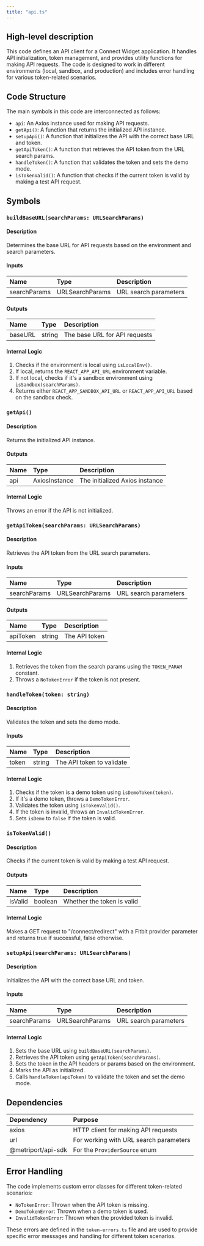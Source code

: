 ```yaml
---
title: "api.ts"
---
```


## High-level description
This code defines an API client for a Connect Widget application. It handles API initialization, token management, and provides utility functions for making API requests. The code is designed to work in different environments (local, sandbox, and production) and includes error handling for various token-related scenarios.

## Code Structure
The main symbols in this code are interconnected as follows:
- `api`: An Axios instance used for making API requests.
- `getApi()`: A function that returns the initialized API instance.
- `setupApi()`: A function that initializes the API with the correct base URL and token.
- `getApiToken()`: A function that retrieves the API token from the URL search params.
- `handleToken()`: A function that validates the token and sets the demo mode.
- `isTokenValid()`: A function that checks if the current token is valid by making a test API request.

## Symbols

### `buildBaseURL(searchParams: URLSearchParams)`
#### Description
Determines the base URL for API requests based on the environment and search parameters.

#### Inputs
| Name | Type | Description |
|:-----|:-----|:------------|
| searchParams | URLSearchParams | URL search parameters |

#### Outputs
| Name | Type | Description |
|:-----|:-----|:------------|
| baseURL | string | The base URL for API requests |

#### Internal Logic
1. Checks if the environment is local using `isLocalEnv()`.
2. If local, returns the `REACT_APP_API_URL` environment variable.
3. If not local, checks if it's a sandbox environment using `isSandbox(searchParams)`.
4. Returns either `REACT_APP_SANDBOX_API_URL` or `REACT_APP_API_URL` based on the sandbox check.

### `getApi()`
#### Description
Returns the initialized API instance.

#### Outputs
| Name | Type | Description |
|:-----|:-----|:------------|
| api | AxiosInstance | The initialized Axios instance |

#### Internal Logic
Throws an error if the API is not initialized.

### `getApiToken(searchParams: URLSearchParams)`
#### Description
Retrieves the API token from the URL search parameters.

#### Inputs
| Name | Type | Description |
|:-----|:-----|:------------|
| searchParams | URLSearchParams | URL search parameters |

#### Outputs
| Name | Type | Description |
|:-----|:-----|:------------|
| apiToken | string | The API token |

#### Internal Logic
1. Retrieves the token from the search params using the `TOKEN_PARAM` constant.
2. Throws a `NoTokenError` if the token is not present.

### `handleToken(token: string)`
#### Description
Validates the token and sets the demo mode.

#### Inputs
| Name | Type | Description |
|:-----|:-----|:------------|
| token | string | The API token to validate |

#### Internal Logic
1. Checks if the token is a demo token using `isDemoToken(token)`.
2. If it's a demo token, throws a `DemoTokenError`.
3. Validates the token using `isTokenValid()`.
4. If the token is invalid, throws an `InvalidTokenError`.
5. Sets `isDemo` to `false` if the token is valid.

### `isTokenValid()`
#### Description
Checks if the current token is valid by making a test API request.

#### Outputs
| Name | Type | Description |
|:-----|:-----|:------------|
| isValid | boolean | Whether the token is valid |

#### Internal Logic
Makes a GET request to "/connect/redirect" with a Fitbit provider parameter and returns true if successful, false otherwise.

### `setupApi(searchParams: URLSearchParams)`
#### Description
Initializes the API with the correct base URL and token.

#### Inputs
| Name | Type | Description |
|:-----|:-----|:------------|
| searchParams | URLSearchParams | URL search parameters |

#### Internal Logic
1. Sets the base URL using `buildBaseURL(searchParams)`.
2. Retrieves the API token using `getApiToken(searchParams)`.
3. Sets the token in the API headers or params based on the environment.
4. Marks the API as initialized.
5. Calls `handleToken(apiToken)` to validate the token and set the demo mode.

## Dependencies
| Dependency | Purpose |
|:-----------|:--------|
| axios | HTTP client for making API requests |
| url | For working with URL search parameters |
| @metriport/api-sdk | For the `ProviderSource` enum |

## Error Handling
The code implements custom error classes for different token-related scenarios:
- `NoTokenError`: Thrown when the API token is missing.
- `DemoTokenError`: Thrown when a demo token is used.
- `InvalidTokenError`: Thrown when the provided token is invalid.

These errors are defined in the `token-errors.ts` file and are used to provide specific error messages and handling for different token scenarios.